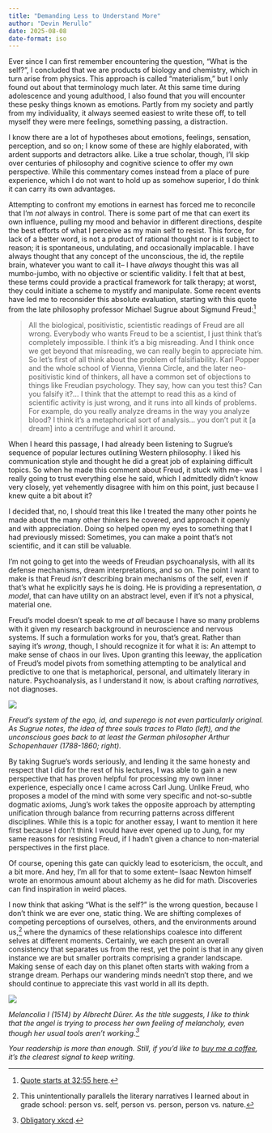 ```yaml
---
title: "Demanding Less to Understand More"
author: "Devin Merullo"
date: 2025-08-08
date-format: iso
---
```


Ever since I can first remember encountering the question, "What is the self?", I concluded that we are products of biology and chemistry, which in turn arise from physics. This approach is called "materialism," but I only found out about that terminology much later. At this same time during adolescence and young adulthood, I also found that you will encounter these pesky things known as emotions. Partly from my society and partly from my individuality, it always seemed easiest to write these off, to tell myself they were mere feelings, something passing, a distraction. 

I know there are a lot of hypotheses about emotions, feelings, sensation, perception, and so on; I know some of these are highly elaborated, with ardent supports and detractors alike.  Like a true scholar, though, I'll skip over centuries of philosophy and cognitive science to offer my own perspective. While this commentary comes instead from a place of pure experience, which I do not want to hold up as somehow superior, I do think it can carry its own advantages.

Attempting to confront my emotions in earnest has forced me to reconcile that I'm *not* always in control. There is some part of me that can exert its own influence, pulling my mood and behavior in different directions, despite the best efforts of what I perceive as my main self to resist. This force, for lack of a better word, is not a product of rational thought nor is it subject to reason; it is spontaneous, undulating, and occasionally implacable. I have always thought that any concept of the unconscious, the id, the reptile brain, whatever you want to call it-- I have *always* thought this was all mumbo-jumbo, with no objective or scientific validity. I felt that at best, these terms could provide a practical framework for talk therapy; at worst, they could initiate a scheme to mystify and manipulate. Some recent events have led me to reconsider this absolute evaluation, starting with this quote from the late philosophy professor Michael Sugrue about Sigmund Freud:[^sugrue]

> All the biological, positivistic, scientistic readings of Freud are all wrong. Everybody who wants Freud to be a scientist, I just think that's completely impossible. I think it's a big misreading. And I think once we get beyond that misreading, we can really begin to appreciate him. So let's first of all think about the problem of falsifiability. Karl Popper and the whole school of Vienna, Vienna Circle, and the later neo-positivistic kind of thinkers, all have a common set of objections to things like Freudian psychology. They say, how can you test this? Can you falsify it?... I think that the attempt to read this as a kind of scientific activity is just wrong, and it runs into all kinds of problems. For example, do you really analyze dreams in the way you analyze blood? I think it's a metaphorical sort of analysis... you don't put it \[a dream\] into a centrifuge and whirl it around.

When I heard this passage, I had already been listening to Sugrue's sequence of popular lectures outlining Western philosophy. I liked his communication style and thought he did a great job of explaining difficult topics. So when he made this comment about Freud, it stuck with me-- was I really going to trust everything else he said, which I admittedly didn't know very closely, yet vehemently disagree with him on this point, just because I knew quite a bit about it?

I decided that, no, I should treat this like I treated the many other points he made about the many other thinkers he covered, and approach it openly and with appreciation. Doing so helped open my eyes to something that I had previously missed: Sometimes, you can make a point that's not scientific, and it can still be valuable. 

I'm not going to get into the weeds of Freudian psychoanalysis, with all its defense mechanisms, dream interpretations, and so on. The point I want to make is that Freud *isn't* describing brain mechanisms of the self, even if that's what he explicitly says he is doing. He is providing a representation, *a model*, that can have utility on an abstract level, even if it's not a physical, material one. 

Freud's model doesn't speak to me *at all* because I have so many problems with it given my research background in neuroscience and nervous systems. If such a formulation works for you, that's great. Rather than saying it's *wrong*, though, I should recognize it for what it is: An attempt to make sense of chaos in our lives. Upon granting this leeway, the application of Freud's model pivots from something attempting to be analytical and predictive to one that is metaphorical, personal, and ultimately literary in nature. Psychoanalysis, as I understand it now, is about crafting *narratives,* not diagnoses. 

![](files/freud.png){fig-align="center"}

*Freud's system of the ego, id, and superego is not even particularly original. As Sugrue notes, the idea of three souls traces to Plato (left), and the unconscious goes back to at least the German philosopher Arthur Schopenhauer (1788-1860; right).*

By taking Sugrue's words seriously, and lending it the same honesty and respect that I did for the rest of his lectures, I was able to gain a new perspective that has proven helpful for processing my own inner experience, especially once I came across Carl Jung. Unlike Freud, who proposes a model of the mind with some very specific and not-so-subtle dogmatic axioms, Jung's work takes the opposite approach by attempting unification through balance from recurring patterns across different disciplines. While this is a topic for another essay, I want to mention it here first because I don't think I would have ever opened up to Jung, for my same reasons for resisting Freud, if I hadn't given a chance to non-material perspectives in the first place.

Of course, opening this gate can quickly lead to esotericism, the occult, and a bit more. And hey, I'm all for that to some extent-- Isaac Newton himself wrote an enormous amount about alchemy as he did for math. Discoveries can find inspiration in weird places.

I now think that asking "What is the self?" is the wrong question, because I don't think we are ever one, static thing. We are shifting complexes of competing perceptions of ourselves, others, and the environments around us,[^literature] where the dynamics of these relationships coalesce into different selves at different moments. Certainly, we each present an overall consistency that separates us from the rest, yet the point is that in any given instance we are but smaller portraits comprising a grander landscape. Making sense of each day on this planet often starts with waking from a strange dream. Perhaps our wandering minds needn't stop there, and we should continue to appreciate this vast world in all its depth.

![](files/melancolia.png){fig-align="center"}

*Melancolia I (1514) by Albrecht Dürer. As the title suggests, I like to think that the angel is trying to process her own feeling of melancholy, even though her usual tools aren't working.[^xkcd]*

*Your readership is more than enough. Still, if you'd like to [buy me a coffee](https://buymeacoffee.com/dmerullo){target="_blank"}, it’s the clearest signal to keep writing.*

[^sugrue]: [Quote starts at 32:55 here](https://www.youtube.com/watch?v=OdzAQFmyxNo){target="_blank"}.
[^literature]: This unintentionally parallels the literary narratives I learned about in grade school: person vs. self, person vs. person, person vs. nature.
[^xkcd]: [Obligatory xkcd](https://xkcd.com/55/){target="_blank"}.